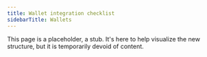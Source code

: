 ```yaml
---
title: Wallet integration checklist
sidebarTitle: Wallets
---
```


This page is a placeholder, a stub. It's here to help visualize the new structure, but it is temporarily devoid of content.

